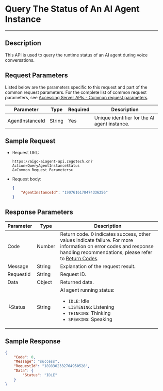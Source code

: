 # Query The Status of An AI Agent Instance

---

## Description

This API is used to query the runtime status of an AI agent during voice conversations.


<PostPrototype link="https://aigc-aiagent-api.zegotech.cn?Action=QueryAgentInstanceStatus" />

## Request Parameters

Listed below are the parameters specific to this request and part of the common request parameters. For the complete list of common request parameters, see [Accessing Server APIs - Common request parameters](./../accessing-server-apis.mdx#common-request-parameters).

| Parameter         | Type     | Required | Description               |
|-------------------|----------|----------|---------------------------|
| AgentInstanceId   | String   | Yes      | Unique identifier for the AI agent instance. |

## Sample Request

- Request URL:

    ```https
    https://aigc-aiagent-api.zegotech.cn?Action=QueryAgentInstanceStatus
    &<Common Request Parameters>
    ```

- Request body:

    ```json
    {
        "AgentInstanceId": "1907616178474336256"
    }
    ```
## Response Parameters

| Parameter | Type | Description |
|-----------|------|-------------|
| Code | Number | Return code. 0 indicates success, other values indicate failure. For more information on error codes and response handling recommendations, please refer to [Return Codes](./../return-codes.mdx). |
| Message | String | Explanation of the request result. |
| RequestId | String | Request ID. |
| Data | Object | Returned data. |
| └Status | String | AI agent running status:<ul><li>`IDLE`: Idle</li><li>`LISTENING`: Listening</li><li>`THINKING`: Thinking</li><li>`SPEAKING`: Speaking</li></ul> |

## Sample Response

```json
{
    "Code": 0,
    "Message": "success",
    "RequestId": "1898302332764950528",
    "Data": {
        "Status": "IDLE"
    }
}
```
